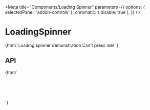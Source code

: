 


<Intro />

<Meta
  title="Components/Loading Spinner"
  parameters={{
    options: { selectedPanel: 'addon-controls' },
    chromatic: { disable: true },
  }}
/>

# LoadingSpinner

<Canvas withToolbar>
  <Story name="Base">{html`
    <pharos-loading-spinner></pharos-loading-spinner>
    <pharos-heading level="1" preset="5">Loading spinner demonstration</pharos-heading>
    <pharos-button @click="${() => action('Click')('Clicked')}">Can't press me!</pharos-button>
  `}</Story>
</Canvas>

## API

<ArgsTable of="pharos-loading-spinner" />

<Canvas withToolbar>
  <Story name="Scoped">{html`
    <div style="height: 5rem; width: 5rem; border: 1px solid black; position: relative;">
      <pharos-loading-spinner></pharos-loading-spinner>
    </div>
  `}</Story>
</Canvas>
